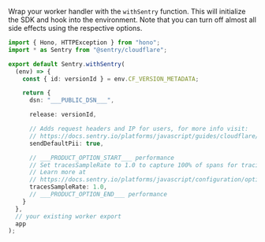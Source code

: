 Wrap your worker handler with the `withSentry` function. This will initialize the SDK and hook into the
environment. Note that you can turn off almost all side effects using the respective options.

```typescript {filename:index.ts}
import { Hono, HTTPException } from "hono";
import * as Sentry from "@sentry/cloudflare";

export default Sentry.withSentry(
  (env) => {
    const { id: versionId } = env.CF_VERSION_METADATA;

    return {
      dsn: "___PUBLIC_DSN___",

      release: versionId,

      // Adds request headers and IP for users, for more info visit:
      // https://docs.sentry.io/platforms/javascript/guides/cloudflare/configuration/options/#sendDefaultPii
      sendDefaultPii: true,

      // ___PRODUCT_OPTION_START___ performance
      // Set tracesSampleRate to 1.0 to capture 100% of spans for tracing.
      // Learn more at
      // https://docs.sentry.io/platforms/javascript/configuration/options/#traces-sample-rate
      tracesSampleRate: 1.0,
      // ___PRODUCT_OPTION_END___ performance
    }
  },
  // your existing worker export
  app
);
```
